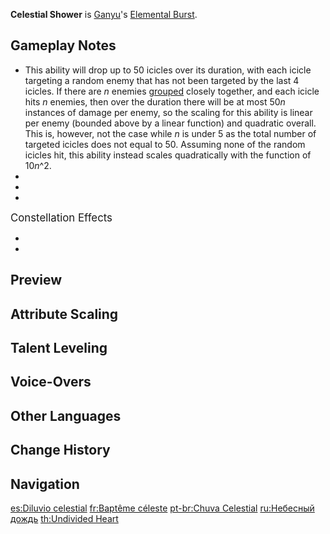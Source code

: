 {{Talent Infobox
|image         = Talent Celestial Shower.png
|character     = Ganyu
|type          = Elemental Burst
|info          = Coalesces atmospheric frost and snow to summon a Sacred Cryo Pearl that exorcises evil.<br />During its ability duration, the Sacred Cryo Pearl will continuously rain down shards of ice, striking opponents within an [[AoE]] and dealing {{Color|Cryo DMG}}.
|energyCost    = 60
|CD            = 15s
|duration      = 15s
|attr1         = Ice Shard DMG
|value1        = 70–158%
|utility1      = AoE
|utility2      = Effects Retained Character Fallen
|scale_att1    = ATK
}}
{{Description|Ganyu can bring down sweet rains as a matter of course. But against demons and heretics, they become bitter, freezing snow.}}
'''Celestial Shower''' is [[Ganyu]]'s [[Elemental Burst]].

==Gameplay Notes==
* This ability will drop up to 50 icicles over its duration, with each icicle targeting a random enemy that has not been targeted by the last 4 icicles. If there are ''n'' enemies [[Vacuum Field|grouped]] closely together, and each icicle hits ''n'' enemies, then over the duration there will be at most 50''n'' instances of damage per enemy, so the scaling for this ability is linear per enemy (bounded above by a linear function) and quadratic overall. This is, however, not the case while ''n'' is under 5 as the total number of targeted icicles does not equal to 50. Assuming none of the random icicles hit, this ability instead scales quadratically with the function of 10''n''^2.
* {{TalentNote|icd|Ice Shard DMG}}
* {{TalentNote|snapshot|Ice Shard DMG|character=Ganyu}}
* {{TalentNote|character=Ganyu|talent=Celestial Shower|ascension|2|Harmony between Heaven and Earth}}

;<big>Constellation Effects</big>
* {{TalentNote|constellation|3|Cloud-Strider}}
* {{TalentNote|constellation|4|Westward Sojourn|Enemies in Celestial Shower's field take increased DMG over time, starting from 5% and increasing by 5% every 3 seconds up to a maximum of 25% more DMG taken. Enemies retain this effect for 3 seconds after leaving the field.}}

==Preview==
{{Preview
|file=Celestial Shower Preview
}}
{{Clr}}

==Attribute Scaling==
{{Talent Scaling
|talentType=Elemental Burst
|levels=14
|order=icesharddmg,duration,cd,energycost
|titles=Ice Shard DMG (%),Duration,CD,Energy Cost
|icesharddmg_1=70.27
|icesharddmg_2=75.54
|icesharddmg_3=80.81
|icesharddmg_4=87.84
|icesharddmg_5=93.11
|icesharddmg_6=98.38
|icesharddmg_7=105.41
|icesharddmg_8=112.44
|icesharddmg_9=119.46
|icesharddmg_10=126.49
|icesharddmg_11=133.52
|icesharddmg_12=140.54
|icesharddmg_13=149.33
|icesharddmg_14=158
|duration=15s
|cd=15s
|energycost=60
}}

==Talent Leveling==
{{Talent Upgrade|Ganyu}}

==Voice-Overs==
{{Talent VO}}

==Other Languages==
{{Other Languages
|en      = Celestial Shower
|zhs     = 降众天华
|zhs_rm  = Jiàng Zhòng Tiān Huá
|zht     = 降眾天華
|zht_rm  = Jiàng Zhòng Tiān Huá
|zh_tl   = Heavenly Blossoms Descending upon the Crowd
|ja      = 降衆天華
|ja_rm   = Koushuu Tenge{{Assumed}}
|ja_tl   = Heavy Rain of Flowers Blossoming in the Heavens{{Sino}}
|ko      = 쏟아지는 천화
|ko_rm   = Ssot'ajineun Cheonhwa
|ko_tl   = Pouring Sky Flower
|es      = Diluvio celestial
|es_tl   = Celestial Deluge
|fr      = Baptême céleste
|fr_tl   = Celestial Baptism
|ru      = Небесный дождь
|ru_tl   = 
|th      = Celestial Shower
|vi      = Thiên Hoa Hạ Phàm
|vi_tl   = 
|de      = Bändigender Niederschlag
|de_tl   = Subduing Rainfall
|id      = Celestial Shower
|pt      = Chuva Celestial
|pt_tl   = 
}}

==Change History==
{{Change History|1.2}}

==Navigation==
{{Talent Navbox|Ganyu}}

[[es:Diluvio celestial]]
[[fr:Baptême céleste]]
[[pt-br:Chuva Celestial]]
[[ru:Небесный дождь]]
[[th:Undivided Heart]]